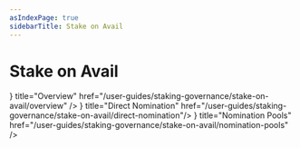 ```yaml
---
asIndexPage: true
sidebarTitle: Stake on Avail
---
```



# Stake on Avail

<Cards>
  <Cards.Card 
  icon={<FileIcon />} 
  title="Overview" 
  href="/user-guides/staking-governance/stake-on-avail/overview" />
  <Cards.Card 
  icon={<FileIcon />} 
  title="Direct Nomination" 
  href="/user-guides/staking-governance/stake-on-avail/direct-nomination"/>
  <Cards.Card 
  icon={<FileIcon />} 
  title="Nomination Pools" 
  href="/user-guides/staking-governance/stake-on-avail/nomination-pools" />
</Cards>